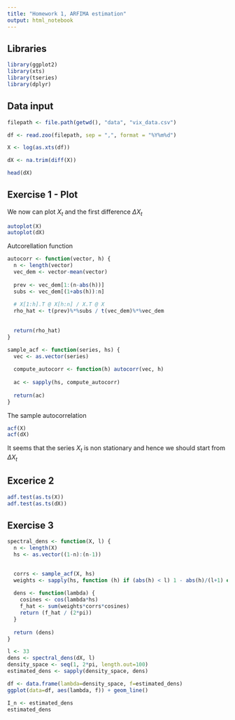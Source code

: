 ---
title: "Homework 1, ARFIMA estimation"
output: html_notebook
---

## Libraries
```{r}
library(ggplot2)
library(xts)
library(tseries)
library(dplyr)
```


## Data input
```{r}
filepath <- file.path(getwd(), "data", "vix_data.csv")

df <- read.zoo(filepath, sep = ",", format = "%Y%m%d")

X <- log(as.xts(df))

dX <- na.trim(diff(X))

head(dX)
```

## Exercise 1 - Plot
We now can plot $X_t$ and the first difference $\Delta X_t$

```{r}
autoplot(X)
autoplot(dX)
```


Autcorellation function
```{r}

autocorr <- function(vector, h) {
  n <- length(vector)
  vec_dem <- vector-mean(vector)
  
  prev <- vec_dem[1:(n-abs(h))]
  subs <- vec_dem[(1+abs(h)):n]
  
  # X[1:h].T @ X[h:n] / X.T @ X
  rho_hat <- t(prev)%*%subs / t(vec_dem)%*%vec_dem
  
  
  return(rho_hat) 
} 

sample_acf <- function(series, hs) {
  vec <- as.vector(series)
  
  compute_autocorr <- function(h) autocorr(vec, h) 
  
  ac <- sapply(hs, compute_autocorr)
  
  return(ac)
}
```


The sample autocorrelation

```{r}
acf(X)
acf(dX)
```


It seems that the series $X_t$ is non stationary and hence we should start from $\Delta X_t$

## Excerice 2
```{r}
adf.test(as.ts(X))
adf.test(as.ts(dX))
```


## Exercise 3


```{r}
spectral_dens <- function(X, l) {
  n <- length(X)
  hs <- as.vector((1-n):(n-1))
  

  corrs <- sample_acf(X, hs)
  weights <- sapply(hs, function (h) if (abs(h) < l) 1 - abs(h)/(l+1) else 0)
  
  dens <- function(lambda) {
    cosines <- cos(lambda*hs)
    f_hat <- sum(weights*corrs*cosines)
    return (f_hat / (2*pi))
  }
  
  return (dens)
}
```


```{r}
l <- 33
dens <- spectral_dens(dX, l)
density_space <- seq(1, 2*pi, length.out=100)
estimated_dens <- sapply(density_space, dens)

df <- data.frame(lambda=density_space, f=estimated_dens)
ggplot(data=df, aes(lambda, f)) + geom_line()
```

```{r}
I_n <- estimated_dens
estimated_dens
```













